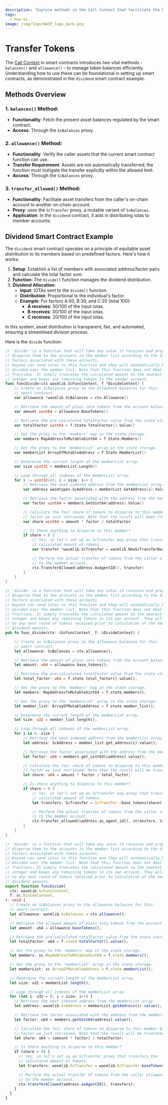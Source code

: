 ```yaml
---
description: 'Explore methods in the Call Context that facilitate the handling and transfer of asset balances in smart contracts using the `dividend` example.'
tags:
  - how-to
image: /img/logo/WASP_logo_dark.png
---
```



# Transfer Tokens

The [Call Context](../../explanations/context.mdx) in smart contracts introduces two vital methods -
`balances()` and `allowance()` - to manage token balances efficiently.
Understanding how to use these can be foundational in setting up smart contracts,
as demonstrated in the `dividend` smart contract example.

## Methods Overview

### 1. **`balances()` Method**:

- **Functionality**: Fetch the present asset balances regulated by the smart contract.
- **Access**: Through the `ScBalances` proxy.

### 2. **`allowance()` Method**:

- **Functionality**: Verify the caller assets that the current smart contract function can use.
- **Transfer Requirement**: Assets are not automatically transferred;
  the function must instigate the transfer explicitly within the allowed limit.
- **Access**: Through the `ScBalances` proxy.

### 3. **`transfer_allowed()` Method**:

- **Functionality**: Facilitate asset transfers from the caller's on-chain account to another on-chain account.
- **Proxy**: uses the `ScTransfer` proxy, a mutable variant of `ScBalances`.
- **Application**: In the `dividend` contract, it aids in distributing iotas to member accounts.

## Dividend Smart Contract Example

The `dividend` smart contract operates on a principle of equitable asset distribution to its members based on predefined factors.
Here's how it works:

1. **Setup**: Establish a list of members with associated address/factor pairs and calculate the total factor sum.
2. **Function**: The `divide()` function manages the dividend distribution.
3. **Dividend Allocation**:
   - **Input**: IOTAs sent to the `divide()` function.
   - **Distribution**: Proportional to the individual's factor.
   - **Example**: For factors A:50, B:30, and C:20 (total 100):
     - **A receives**: 50/100 of the input iotas.
     - **B receives**: 30/100 of the input iotas.
     - **C receives**: 20/100 of the input iotas.

In this system, asset distribution is transparent, fair, and automated, ensuring a streamlined division process.

Here is the `divide` function:

<Tabs groupId="language" queryString>

<TabItem value="go" label="Go">

```go
// 'divide' is a function that will take any iotas it receives and properly
// disperse them to the accounts in the member list according to the dispersion
// factors associated with these accounts.
// Anyone can send iotas to this function and they will automatically be
// divided over the member list. Note that this function does not deal with
// fractions. It simply truncates the calculated amount to the nearest lower
// integer and keeps any remaining tokens in the sender account.
func funcDivide(ctx wasmlib.ScFuncContext, f *DivideContext) {
	// Create an ScBalances proxy to the allowance balances for this
	// smart contract.
	var allowance *wasmlib.ScBalances = ctx.Allowance()

	// Retrieve the amount of plain iota tokens from the account balance.
	var amount uint64 = allowance.BaseTokens()

	// Retrieve the pre-calculated totalFactor value from the state storage.
	var totalFactor uint64 = f.State.TotalFactor().Value()

	// Get the proxy to the 'members' map in the state storage.
	var members MapAddressToMutableUint64 = f.State.Members()

	// Get the proxy to the 'memberList' array in the state storage.
	var memberList ArrayOfMutableAddress = f.State.MemberList()

	// Determine the current length of the memberList array.
	var size uint32 = memberList.Length()

	// Loop through all indexes of the memberList array.
	for i := uint32(0); i < size; i++ {
		// Retrieve the next indexed address from the memberList array.
		var address wasmtypes.ScAddress = memberList.GetAddress(i).Value()

		// Retrieve the factor associated with the address from the members map.
		var factor uint64 = members.GetUint64(address).Value()

		// Calculate the fair share of tokens to disperse to this member based on the
		// factor we just retrieved. Note that the result will been truncated.
		var share uint64 = amount * factor / totalFactor

		// Is there anything to disperse to this member?
		if share > 0 {
			// Yes, so let's set up an ScTransfer map proxy that transfers the
			// calculated amount of tokens.
			var transfer *wasmlib.ScTransfer = wasmlib.NewScTransferBaseTokens(share)

            // Perform the actual transfer of tokens from the caller allowance
            // to the member account.
            ctx.TransferAllowed(address.AsAgentID(), transfer)
		}
	}
}
```

</TabItem>
<TabItem value="rust" label="Rust">

```rust
// 'divide' is a function that will take any iotas it receives and properly
// disperse them to the accounts in the member list according to the dispersion
// factors associated with these accounts.
// Anyone can send iotas to this function and they will automatically be
// divided over the member list. Note that this function does not deal with
// fractions. It simply truncates the calculated amount to the nearest lower
// integer and keeps any remaining tokens in its own account. They will be added
// to any next round of tokens received prior to calculation of the new
// dividend amounts.
pub fn func_divide(ctx: &ScFuncContext, f: &DivideContext) {

    // Create an ScBalances proxy to the allowance balances for this
    // smart contract.
    let allowance: ScBalances = ctx.allowance();

    // Retrieve the amount of plain iota tokens from the account balance.
    let amount: u64 = allowance.base_tokens();

    // Retrieve the pre-calculated totalFactor value from the state storage.
    let total_factor: u64 = f.state.total_factor().value();

    // Get the proxy to the 'members' map in the state storage.
    let members: MapAddressToMutableUint64 = f.state.members();

    // Get the proxy to the 'memberList' array in the state storage.
    let member_list: ArrayOfMutableAddress = f.state.member_list();

    // Determine the current length of the memberList array.
    let size: u32 = member_list.length();

    // Loop through all indexes of the memberList array.
    for i in 0..size {
        // Retrieve the next indexed address from the memberList array.
        let address: ScAddress = member_list.get_address(i).value();

        // Retrieve the factor associated with the address from the members map.
        let factor: u64 = members.get_uint64(&address).value();

        // Calculate the fair share of tokens to disperse to this member based on the
        // factor we just retrieved. Note that the result will be truncated.
        let share: u64 = amount * factor / total_factor;

        // Is there anything to disperse to this member?
        if share > 0 {
            // Yes, so let's set up an ScTransfer map proxy that transfers the
            // calculated amount of tokens.
            let transfers: ScTransfer = ScTransfer::base_tokens(share);

            // Perform the actual transfer of tokens from the caller allowance
            // to the member account.
            ctx.transfer_allowed(&address.as_agent_id(), &transfers, true);
        }
    }
}
```

</TabItem>
<TabItem value="typescript" label="Typescript">

```ts
// 'divide' is a function that will take any iotas it receives and properly
// disperse them to the accounts in the member list according to the dispersion
// factors associated with these accounts.
// Anyone can send iotas to this function and they will automatically be
// divided over the member list. Note that this function does not deal with
// fractions. It simply truncates the calculated amount to the nearest lower
// integer and keeps any remaining tokens in its own account. They will be added
// to any next round of tokens received prior to calculation of the new
// dividend amounts.
export function funcDivide(
  ctx: wasmlib.ScFuncContext,
  f: sc.DivideContext,
): void {
  // Create an ScBalances proxy to the allowance balances for this
  // smart contract.
  let allowance: wasmlib.ScBalances = ctx.allowance();

  // Retrieve the allowed amount of plain iota tokens from the account balance.
  let amount: u64 = allowance.baseTokens();

  // Retrieve the pre-calculated totalFactor value from the state storage.
  let totalFactor: u64 = f.state.totalFactor().value();

  // Get the proxy to the 'members' map in the state storage.
  let members: sc.MapAddressToMutableUint64 = f.state.members();

  // Get the proxy to the 'memberList' array in the state storage.
  let memberList: sc.ArrayOfMutableAddress = f.state.memberList();

  // Determine the current length of the memberList array.
  let size: u32 = memberList.length();

  // Loop through all indexes of the memberList array.
  for (let i: u32 = 0; i < size; i++) {
    // Retrieve the next indexed address from the memberList array.
    let address: wasmlib.ScAddress = memberList.getAddress(i).value();

    // Retrieve the factor associated with the address from the members map.
    let factor: u64 = members.getUint64(address).value();

    // Calculate the fair share of tokens to disperse to this member based on the
    // factor we just retrieved. Note that the result will be truncated.
    let share: u64 = (amount * factor) / totalFactor;

    // Is there anything to disperse to this member?
    if (share > 0) {
      // Yes, so let's set up an ScTransfer proxy that transfers the
      // calculated amount of tokens.
      let transfers: wasmlib.ScTransfer = wasmlib.ScTransfer.baseTokens(share);

      // Perform the actual transfer of tokens from the caller allowance
      // to the member account.
      ctx.transferAllowed(address.asAgentID(), transfers);
    }
  }
}
```

</TabItem>
</Tabs>
